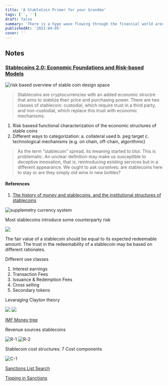 ```yaml
---
title: 'A StableCoin Primer for your Grandma'
tags: ['', '']
draft: false
summary: 'There is a hype wave flowing through the financial world around blockchain. It is touted as the most important innovation in finance since the invention of fiat money. It promises to bring huge benefits, reduce costs, and allow banks to become as nimble and lean as Silicon Valley startups.'
publishedAt: '2022-04-05'
cover: ''
---
```


## Notes

### [Stablecoins 2.0: Economic Foundations and Risk-based Models](https://berkeley-defi.github.io/assets/material/Stablecoins%202.0%20.pdf)

![risk based overview of stable coin design space](/post-assets/stablecoin-design/stablecoiin-design-space.png)

> Stablecoins are cryptocurrencies with an added economic structre that aims to stablize their price and purchasing power. There are two classes of stablecoin: custodial, which require trust in a third party, and non-custodial, which replace this trust with economic mechanisms.

1. Risk basesd functional characterization of the economic structures of stable coins
2. Different ways to categorization:
   a. collateral used
   b. peg target
   c. technological mechanisms (e.g. on chain, off-chain, algorithmic)

> As the term "stablecoin" spread, its meaning started to blur. This is problematic. An unclear definition may make us susceptible to deceptive innovation, that is, reintroducing existing services but in a different appearance. We ought to ask ourselves: are stablecoins here to stay or are they simply old wine in new bottles?

#### References

1. [The history of money and stablecoins, and the institutional structures of stablecoins ](https://wip.mitpress.mit.edu/pub/17h9tjq7/release/4)

![supplemetry currency system](/post-assets/stablecoin-design/swiss-wir.png)

Most stablecoins introduce some counterparty risk

![](/post-assets/stablecoin-design/disruptiv-innovation.jpg)

The fair value of a stablecoin should be equal to its expected redeemable amount. The trust in the redeemability of a stablecoin may be based on different rationales.

Different use classes

1. Interest earnings
2. Transaction Fees
3. Issuance & Redemption Fees
4. Cross selling
5. Secondary tokens

Levaraging Clayton theory

![](/post-assets/stablecoin-design/imf-1.png)
![](/post-assets/stablecoin-design/imf-2.png)

[IMF Money tree](https://www.imf.org/-/media/Files/Publications/FTN063/2019/English/FTNEA2019001.ashx)

Revenue sources stablecoins

![R-1](/post-assets/stablecoin-design/rev-streams-1.png)
![R-2](/post-assets/stablecoin-design/rev-streams-2.png)

Stablecoin cost structures: 7 Cost components

![C-1](/post-assets/stablecoin-design/sc-cost-structures.png)

[Sanctions List Search](https://sanctionssearch.ofac.treas.gov/)

[Tipping in Sanctions](https://www.investopedia.com/terms/t/tipping.asp)
